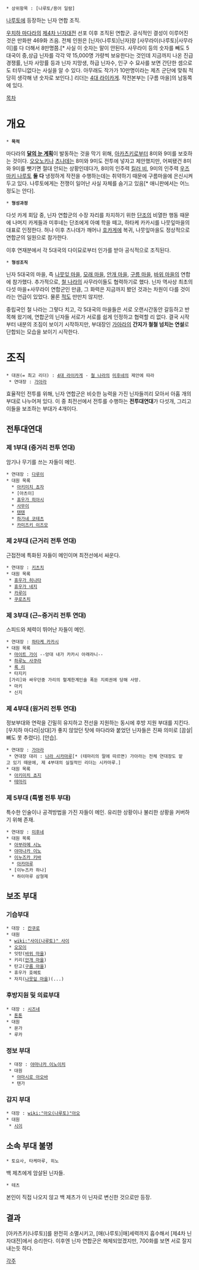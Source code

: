  * 상위항목 : [나루토/용어 일람]

[[나루토]]에 등장하는 닌자 연합 조직.

[[우치하 마다라]]의 [[제4차 닌자대전]] 선포 이후 조직된 연합군. 공식적인 결성이 이루어진 것은 만화판 469화 즈음. 전체 인원은 [닌자(나루토)|닌자]랑 [사무라이(나루토)|사무라이]를 다 더해서 8만명쯤.[* 사실 이 숫자는 말이 안된다. 사무라이 등의 숫자를 빼도 5대국이 중,상급 닌자를 각각 약 15,000명 가량씩 보유한다는 것인데 지금까지 나온 진급 경쟁률, 닌자 사망률 등과 닌자 지망생, 하급 닌자수, 인구 수 묘사를 보면 간단한 셈으로도 터무니없다는 사실을 알 수 있다. 아무래도 작가가 10만명이라는 제츠 군단에 맞춰 적당히 생각해 낸 숫자로 보인다.] 리더는 [[에이(나루토)|4대 라이카게]]. 작전본부는 [구름 마을]의 남동쪽에 있다.

[[목차]]

= 개요 =
 * '''목적'''
마다라의 '''[[달의 눈 계획]]'''이 발동하는 것을 막기 위해, [[아카츠키(나루토)|아카츠키]]로부터 8미와 9미를 보호하는 것이다. [[오오노키]]나 [[츠나데]]는 8미와 9미도 전투에 넣자고 제안했지만, 어찌됐건 8미와 9미를 뺏기면 절대 안되는 상황인데다가, 8미의 인주력 [[킬러 비]], 9미의 인주력 [[우즈마키 나루토]] '''둘 다''' 냉정하게 작전을 수행하는데는 취약하기 때문에 구름마을에 은신시켜두고 있다. 나루토에게는 전쟁이 일어난 사실 자체를 숨기고 있음[* 애니판에서는 어느 정도는 안다].

 * '''형성과정'''
다섯 카게 회담 중, 닌자 연합군의 수장 자리를 차지하기 위한 [[시무라 단조|단조]]의 비열한 행동 때문에 나머지 카게들과 미후네는 단조에게 아예 학을 떼고, 하타케 카카시를 나뭇잎마을의 대표로 인정한다. 허나 이후 츠나데가 깨어나 [[호카게]]에 복귀, 나뭇잎마을도 정상적으로 연합군의 일원으로 참가한다.

이후 연재분에서 각 5대국의 다이묘로부터 인가를 받아 공식적으로 조직된다.

 * '''형성조직'''
닌자 5대국의 마을, 즉 [[나뭇잎 마을]], [[모래 마을]], [[안개 마을]], [[구름 마을]], [[바위 마을]]의 연합에 참가했다. 추가적으로, [[철 나라]]의 사무라이들도 협력하기로 했다. 닌자 역사상 최초의 다섯 마을+사무라이 연합군인 만큼, 그 화력은 지금까지 봤던 것과는 차원이 다를 것이라는 언급이 있었다. 물론 [[우치하 마다라|적]]도 만만치 않지만.

중립국인 철 나라는 그렇다 치고, 각 5대국의 마을들은 서로 오랜시간동안 갈등하고 반목해 왔기에, 연합군의 닌자들 서로가 서로를 쉽게 인정하고 협력할 리 없다. 결국 시작부터 내분의 조짐이 보이기 시작하지만, 부대장인 [[가아라]]의 '''간지가 철철 넘치는 연설'''로 단합되는 모습을 보이기 시작한다.

= 조직 =
 * 대권(= 최고 리더) : [[에이(나루토)|4대 라이카게]] - [[철 나라]]의 [[미후네]]의 제안에 따라
  * 연대장 : [[가아라]]

효율적인 전투를 위해, 닌자 연합군은 비슷한 능력을 가진 닌자들끼리 모아서 아홉 개의 부대로 나누어져 있다. 이 중 최전선에서 전투를 수행하는 '''전투대연대'''가 다섯개, 그리고 이들을 보조하는 부대가 4개이다.

== 전투대연대 ==
=== 제 1부대 (중거리 전투 연대) ===
암기나 무기를 쓰는 자들이 메인.

 * 연대장 : [[다루이]]
 * 대원 목록
   * [[아키미치 쵸자]]
   * [아츠이]
   * [[휴우가 히아시]]
   * [[사무이]]
   * [[텐텐]]
   * [[하가네 코테츠]]
   * [[카미즈키 이즈모]]

=== 제 2부대 (근거리 전투 연대) ===
근접전에 특화된 자들이 메인이며 최전선에서 싸운다.

 * 연대장 : [[키츠치]]
 * 대원 목록
  * [[휴우가 히나타]]
  * [[휴우가 네지]]
  * [[카루이]]
  * [[쿠로츠치]]

=== 제 3부대 (근~중거리 전투 연대) ===
스피드와 체력이 뛰어난 자들이 메인.

 * 연대장 : [[하타케 카카시]]
 * 대원 목록
  * [[마이트 가이]] --앙대 내가 카카시 아래라니--
  * [[하루노 사쿠라]]
  * [[록 리]]
  * 타지키
  [가리]와 싸우던중 가리의 혈계한계인술 폭둔 지뢰권에 당해 사망.
  * 마키
  * 신지

=== 제 4부대 (원거리 전투 연대) ===
정보부대와 연락을 긴밀히 유지하고 전선을 지원하는 동시에 후방 지원 부대를 지킨다. [우치하 마다라|상대]가 좋지 않았던 탓에 마다라와 붙었던 닌자들은 진짜 의미로 [끔살|뼈도 못 추렸다]. [안습].

 * 연대장 : [[가아라]]
  * 연대장 대리 : [[나라 시카마루]][* (테마리의 말에 따르면) 가아라는 전체 연대장도 맡고 있기 때문에, 제 4부대의 실질적인 리더는 시카마루.]
 * 대원 목록
  * [[아키미치 쵸지]]
  * [[테마리]]

=== 제 5부대 (특별 전투 부대) ===
특수한 인술이나 공격방법을 가진 자들이 메인. 유리한 상황이나 불리한 상황을 커버하기 위해 존재.

 * 연대장 : [[미후네]]
 * 대원 목록
  * [[아부라메 시노]]
  * [[야마나카 이노]]
  * [[이누즈카 키바]]
   * [[아카마루]]
  * [이누즈카 하나]
   * 하이마루 삼형제

== 보조 부대 ==
=== 기습부대 ===
 * 대장 : [[칸쿠로]]
 * 대원
  * [[wiki:"사이(나루토)" 사이]]
  * [[오모이]]
  * 잇탄([[바위 마을]])
  * 키리([[안개 마을]])
  * 탄고([[구름 마을]])
  * 휴우가 호헤토
  * 자지([[나뭇잎 마을]])(...)

=== 후방지원 및 의료부대 ===
 * 대장 : [[시즈네]]
  * [[톤톤]]
 * 대원 
  * 몬가
  * 루카

=== 정보 부대 ===
  * 대장 : [[야마나카 이노이치]]
  * 대원
   * [[야마시로 아오바]]
   * 텐가

=== 감지 부대 ===
 * 대장 : [[wiki:"아오(나루토)"아오]]
 * 대원
  * [[시이]]

== 소속 부대 불명 ==
 * 토요사, 타케마루, 히노
백 제츠에게 암살된 닌자들.

 * 테츠
본인이 직접 나오지 않고 백 제츠가 이 닌자로 변신한 것으로만 등장.

== '''결과''' ==

[아카츠키(나루토)]를 완전히 소멸시키고, [매(나루토)|매]세력까지 흡수해서 [제4차 닌자대전]에서 승리한다. 이후엔 닌자 연합군은 해체되었겠지만, 700화를 보면 서로 잘지내는듯 하다.

[[각주]]
